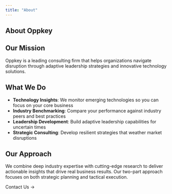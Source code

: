 ```yaml
---
title: "About"
---
```


::: {.about-content}
# About Oppkey

## Our Mission

Oppkey is a leading consulting firm that helps organizations navigate disruption through adaptive leadership 
strategies and innovative technology solutions.

## What We Do

- **Technology Insights**: We monitor emerging technologies so you can focus on your core business
- **Industry Benchmarking**: Compare your performance against industry peers and best practices
- **Leadership Development**: Build adaptive leadership capabilities for uncertain times
- **Strategic Consulting**: Develop resilient strategies that weather market disruptions

## Our Approach

We combine deep industry expertise with cutting-edge research to deliver actionable insights that drive real business results. Our two-part approach focuses on both strategic planning and tactical execution.

[Contact Us →]{.cta-button}
:::
